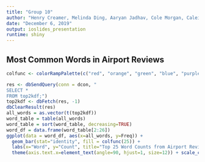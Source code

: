 ```yaml
---
title: "Group 10"
author: "Henry Creamer, Melinda Ding, Aaryan Jadhav, Cole Morgan, Caleigh Page"
date: "December 6, 2019"
output: ioslides_presentation
runtime: shiny
---
```




## Most Common Words in Airport Reviews

```r
colfunc <- colorRampPalette(c("red", "orange", "green", "blue", "purple"))

res <- dbSendQuery(conn = dcon, "
SELECT *
FROM top2kdf;")
top2kdf <- dbFetch(res, -1)
dbClearResult(res)
all_words = as.vector(t(top2kdf))
word_table = table(all_words)
word_table = sort(word_table, decreasing=TRUE)
word_df = data.frame(word_table[2:26])
ggplot(data = word_df, aes(x=all_words, y=Freq)) + 
  geom_bar(stat="identity", fill = colfunc(25)) +
  labs(x="Word", y="Count", title="Top 25 Word Counts from Airport Reviews") +
  theme(axis.text.x=element_text(angle=90, hjust=1, size=12)) + scale_color_gradient(low = "#132B43", high = "#56B1F7")
```

